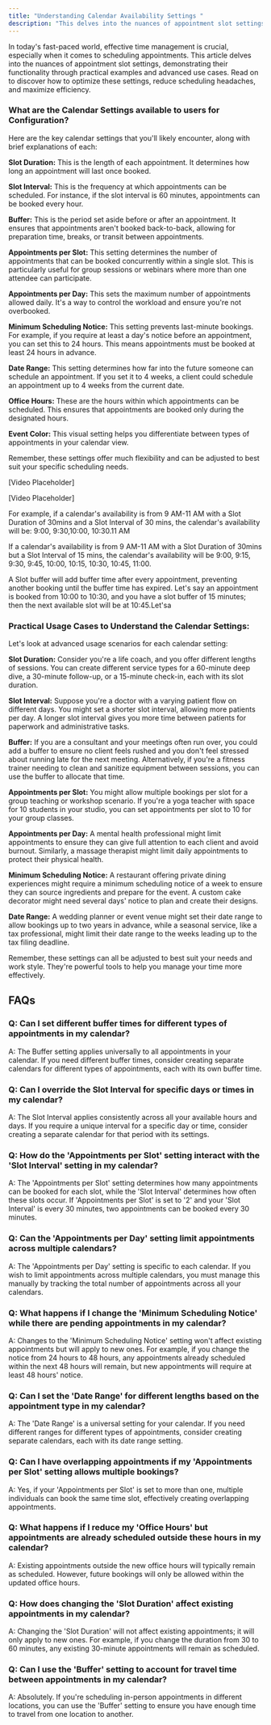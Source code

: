 ---
title: "Understanding Calendar Availability Settings "
description: "This delves into the nuances of appointment slot settings, demonstrating their functionality through practical examples and advanced use cases."
---


In today's fast-paced world, effective time management is crucial, especially when it comes to scheduling appointments. This article delves into the nuances of appointment slot settings, demonstrating their functionality through practical examples and advanced use cases. Read on to discover how to optimize these settings, reduce scheduling headaches, and maximize efficiency.

### What are the Calendar Settings available to users for Configuration?

Here are the key calendar settings that you'll likely encounter, along with brief explanations of each:

**Slot Duration:**  This is the length of each appointment. It determines how long an appointment will last once booked.  

**Slot Interval:**  This is the frequency at which appointments can be scheduled. For instance, if the slot interval is 60 minutes, appointments can be booked every hour.

**Buffer:** This is the period set aside before or after an appointment. It ensures that appointments aren't booked back-to-back, allowing for preparation time, breaks, or transit between appointments.

**Appointments per Slot:**  This setting determines the number of appointments that can be booked concurrently within a single slot. This is particularly useful for group sessions or webinars where more than one attendee can participate.

**Appointments per Day:** This sets the maximum number of appointments allowed daily. It's a way to control the workload and ensure you're not overbooked.

**Minimum Scheduling Notice:** This setting prevents last-minute bookings. For example, if you require at least a day's notice before an appointment, you can set this to 24 hours. This means appointments must be booked at least 24 hours in advance.

**Date Range:**  This setting determines how far into the future someone can schedule an appointment. If you set it to 4 weeks, a client could schedule an appointment up to 4 weeks from the current date. 

**Office Hours:** These are the hours within which appointments can be scheduled. This ensures that appointments are booked only during the designated hours.

**Event Color:**  This visual setting helps you differentiate between types of appointments in your calendar view.

Remember, these settings offer much flexibility and can be adjusted to best suit your specific scheduling needs.

[Video Placeholder]

[Video Placeholder]

For example, if a calendar's availability is from 9 AM-11 AM with a Slot Duration of 30mins and a Slot Interval of 30 mins, the calendar's availability will be: 9:00, 9:30,10:00, 10:30.11 AM

If a calendar's availability is from 9 AM-11 AM with a Slot Duration of 30mins but a Slot Interval of 15 mins, the calendar's availability will be 9:00, 9:15, 9:30, 9:45, 10:00, 10:15, 10:30, 10:45, 11:00.

A Slot buffer will add buffer time after every appointment, preventing another booking until the buffer time has expired. Let's say an appointment is booked from 10:00 to 10:30, and you have a slot buffer of 15 minutes; then the next available slot will be at 10:45.Let'sa

### Practical Usage Cases to Understand the Calendar Settings:

Let's look at advanced usage scenarios for each calendar setting:

**Slot Duration:**  Consider you're a life coach, and you offer different lengths of sessions. You can create different service types for a 60-minute deep dive, a 30-minute follow-up, or a 15-minute check-in, each with its slot duration.

**Slot Interval:** Suppose you're a doctor with a varying patient flow on different days. You might set a shorter slot interval, allowing more patients per day. A longer slot interval gives you more time between patients for paperwork and administrative tasks.

**Buffer:**  If you are a consultant and your meetings often run over, you could add a buffer to ensure no client feels rushed and you don't feel stressed about running late for the next meeting. Alternatively, if you're a fitness trainer needing to clean and sanitize equipment between sessions, you can use the buffer to allocate that time.

**Appointments per Slot:**  You might allow multiple bookings per slot for a group teaching or workshop scenario. If you're a yoga teacher with space for 10 students in your studio, you can set appointments per slot to 10 for your group classes.

**Appointments per Day:**  A mental health professional might limit appointments to ensure they can give full attention to each client and avoid burnout. Similarly, a massage therapist might limit daily appointments to protect their physical health.

**Minimum Scheduling Notice:**  A restaurant offering private dining experiences might require a minimum scheduling notice of a week to ensure they can source ingredients and prepare for the event. A custom cake decorator might need several days' notice to plan and create their designs.

**Date Range:**  A wedding planner or event venue might set their date range to allow bookings up to two years in advance, while a seasonal service, like a tax professional, might limit their date range to the weeks leading up to the tax filing deadline.

Remember, these settings can all be adjusted to best suit your needs and work style. They're powerful tools to help you manage your time more effectively.

## FAQs

### Q: Can I set different buffer times for different types of appointments in my calendar?

A: The Buffer setting applies universally to all appointments in your calendar. If you need different buffer times, consider creating separate calendars for different types of appointments, each with its own buffer time.

### Q: Can I override the Slot Interval for specific days or times in my calendar?

A: The Slot Interval applies consistently across all your available hours and days. If you require a unique interval for a specific day or time, consider creating a separate calendar for that period with its settings.

### Q: How do the 'Appointments per Slot' setting interact with the 'Slot Interval' setting in my calendar?

A: The 'Appointments per Slot' setting determines how many appointments can be booked for each slot, while the 'Slot Interval' determines how often these slots occur. If 'Appointments per Slot' is set to '2' and your 'Slot Interval' is every 30 minutes, two appointments can be booked every 30 minutes.

### Q: Can the 'Appointments per Day' setting limit appointments across multiple calendars?

A: The 'Appointments per Day' setting is specific to each calendar. If you wish to limit appointments across multiple calendars, you must manage this manually by tracking the total number of appointments across all your calendars.

### Q: What happens if I change the 'Minimum Scheduling Notice' while there are pending appointments in my calendar?

A: Changes to the 'Minimum Scheduling Notice' setting won't affect existing appointments but will apply to new ones. For example, if you change the notice from 24 hours to 48 hours, any appointments already scheduled within the next 48 hours will remain, but new appointments will require at least 48 hours' notice.

### Q: Can I set the 'Date Range' for different lengths based on the appointment type in my calendar?

A: The 'Date Range' is a universal setting for your calendar. If you need different ranges for different types of appointments, consider creating separate calendars, each with its date range setting.

### Q: Can I have overlapping appointments if my 'Appointments per Slot' setting allows multiple bookings?

A: Yes, if your 'Appointments per Slot' is set to more than one, multiple individuals can book the same time slot, effectively creating overlapping appointments.

### Q: What happens if I reduce my 'Office Hours' but appointments are already scheduled outside these hours in my calendar?

A: Existing appointments outside the new office hours will typically remain as scheduled. However, future bookings will only be allowed within the updated office hours.

### Q: How does changing the 'Slot Duration' affect existing appointments in my calendar?

A: Changing the 'Slot Duration' will not affect existing appointments; it will only apply to new ones. For example, if you change the duration from 30 to 60 minutes, any existing 30-minute appointments will remain as scheduled.

### Q: Can I use the 'Buffer' setting to account for travel time between appointments in my calendar?

A: Absolutely. If you're scheduling in-person appointments in different locations, you can use the 'Buffer' setting to ensure you have enough time to travel from one location to another.